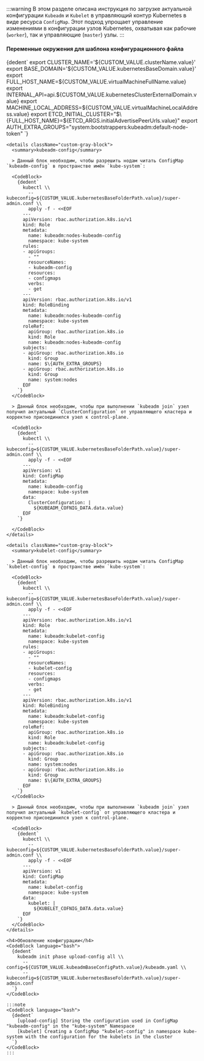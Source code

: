 



:::warning
В этом разделе описана инструкция по загрузке актуальной конфигурации `Kubeadm` и `Kubelet` в управляющий контур Kubernetes в виде ресурса `ConfigMap`. Этот подход упрощает управление изменениями в конфигурации узлов Kubernetes, охватывая как рабочие (`worker`), так и управляющие (`master`) узлы.
:::


<Tabs groupId="install-type">

  <TabItem value='HardWay'>
    <h4>Переменные окружения для шаблона конфигурационного файла</h4>
    <CodeBlock language="bash">
      {dedent`
        export CLUSTER_NAME='${CUSTOM_VALUE.clusterName.value}'
        export BASE_DOMAIN='${CUSTOM_VALUE.kubernetesBaseDomain.value}'
        export FULL_HOST_NAME=${CUSTOM_VALUE.virtualMachineFullName.value}
        export INTERNAL_API=api.${CUSTOM_VALUE.kubernetesClusterExternalDomain.value}
        export MACHINE_LOCAL_ADDRESS=${CUSTOM_VALUE.virtualMachineLocalAddress.value}
        export ETCD_INITIAL_CLUSTER="$\{FULL_HOST_NAME}=${ETCD_ARGS.initialAdvertisePeerUrls.value}"
        export AUTH_EXTRA_GROUPS="system:bootstrappers:kubeadm:default-node-token"
      `}
    </CodeBlock>

    <details className="custom-gray-block">
      <summary>kubeadm-config</summary>

      > Данный блок необходим, чтобы разрешить нодам читать ConfigMap `kubeadm-config` в пространстве имён `kube-system`:

      <CodeBlock>
        {dedent`
          kubectl \\
            --kubeconfig=${CUSTOM_VALUE.kubernetesBaseFolderPath.value}/super-admin.conf \\
            apply -f - <<EOF
          ---
          apiVersion: rbac.authorization.k8s.io/v1
          kind: Role
          metadata:
            name: kubeadm:nodes-kubeadm-config
            namespace: kube-system
          rules:
          - apiGroups:
            - ""
            resourceNames:
            - kubeadm-config
            resources:
            - configmaps
            verbs:
            - get
          ---
          apiVersion: rbac.authorization.k8s.io/v1
          kind: RoleBinding
          metadata:
            name: kubeadm:nodes-kubeadm-config
            namespace: kube-system
          roleRef:
            apiGroup: rbac.authorization.k8s.io
            kind: Role
            name: kubeadm:nodes-kubeadm-config
          subjects:
          - apiGroup: rbac.authorization.k8s.io
            kind: Group
            name: $\{AUTH_EXTRA_GROUPS}
          - apiGroup: rbac.authorization.k8s.io
            kind: Group
            name: system:nodes
          EOF
        `}
      </CodeBlock>

      > Данный блок необходим, чтобы при выполнении `kubeadm join` узел получил актуальный `ClusterConfiguration` от управляющего кластера и корректно присоединился узел к control-plane.

      <CodeBlock>
        {dedent`
          kubectl \\
            --kubeconfig=${CUSTOM_VALUE.kubernetesBaseFolderPath.value}/super-admin.conf \\
            apply -f - <<EOF
          ---
          apiVersion: v1
          kind: ConfigMap
          metadata:
            name: kubeadm-config
            namespace: kube-system
          data:
            ClusterConfiguration: |
              ${KUBEADM_COFNIG_DATA.data.value}
          EOF
        `}

      </CodeBlock>
    </details>

    <details className="custom-gray-block">
      <summary>kubelet-config</summary>

      > Данный блок необходим, чтобы разрешить нодам читать ConfigMap `kubelet-config` в пространстве имён `kube-system`:

      <CodeBlock>
        {dedent`
          kubectl \\
            --kubeconfig=${CUSTOM_VALUE.kubernetesBaseFolderPath.value}/super-admin.conf \\
            apply -f - <<EOF
          ---
          apiVersion: rbac.authorization.k8s.io/v1
          kind: Role
          metadata:
            name: kubeadm:kubelet-config
            namespace: kube-system
          rules:
          - apiGroups:
            - ""
            resourceNames:
            - kubelet-config
            resources:
            - configmaps
            verbs:
            - get
          ---
          apiVersion: rbac.authorization.k8s.io/v1
          kind: RoleBinding
          metadata:
            name: kubeadm:kubelet-config
            namespace: kube-system
          roleRef:
            apiGroup: rbac.authorization.k8s.io
            kind: Role
            name: kubeadm:kubelet-config
          subjects:
          - apiGroup: rbac.authorization.k8s.io
            kind: Group
            name: system:nodes
          - apiGroup: rbac.authorization.k8s.io
            kind: Group
            name: $\{AUTH_EXTRA_GROUPS}
          EOF
        `}
      </CodeBlock>

      > Данный блок необходим, чтобы при выполнении `kubeadm join` узел получил актуальный `kubelet-config` от управляющего кластера и корректно присоединился узел к control-plane.

      <CodeBlock>
        {dedent`
          kubectl \\
            --kubeconfig=${CUSTOM_VALUE.kubernetesBaseFolderPath.value}/super-admin.conf \\
            apply -f - <<EOF
          ---
          apiVersion: v1
          kind: ConfigMap
          metadata:
            name: kubelet-config
            namespace: kube-system
          data:
            kubelet: |
              ${KUBELET_COFNIG_DATA.data.value}
          EOF
        `}
      </CodeBlock>
    </details>

  </TabItem>

  <TabItem value='Kubeadm'>

    <h4>Обновление конфигурации</h4>
    <CodeBlock language="bash">
      {dedent`
        kubeadm init phase upload-config all \\
          --config=${CUSTOM_VALUE.kubeadmBaseConfigPath.value}/kubeadm.yaml \\
          --kubeconfig=${CUSTOM_VALUE.kubernetesBaseFolderPath.value}/super-admin.conf
      `}
    </CodeBlock>

    :::note
    <CodeBlock language="bash">
      {dedent`
        [upload-config] Storing the configuration used in ConfigMap "kubeadm-config" in the "kube-system" Namespace
        [kubelet] Creating a ConfigMap "kubelet-config" in namespace kube-system with the configuration for the kubelets in the cluster
      `}
    </CodeBlock>
    :::

  </TabItem>
</Tabs>
